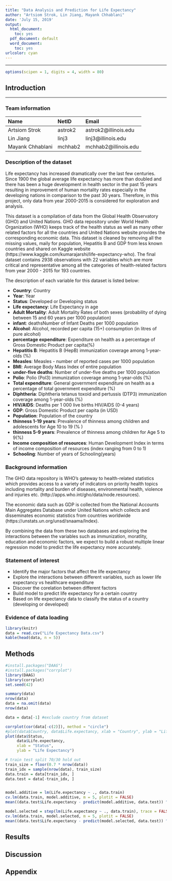 ```yaml
---
title: "Data Analysis and Prediction for Life Expectancy"
author: "Artsiom Strok, Lin Jiang, Mayank Chhablani"
date: 'July 15, 2019'
output:
  html_document:
    toc: yes
  pdf_document: default
  word_document:
    toc: yes
urlcolor: cyan
---
```


***

```r
options(scipen = 1, digits = 4, width = 80)
```

## Introduction

***

### Team information

Name               NetID     Email
----------------   -------   --------------------
Artsiom Strok      astrok2   astrok2@illinois.edu 
Lin Jiang          linj3     linj3@illinois.edu
Mayank Chhablani   mchhab2	 mchhab2@illinois.edu
----------------   -------   --------------------


### Description of the dataset

Life expectancy has increased dramatically over the last few centuries. Since 1900 the global average life expectancy has more than doubled and there has been a huge development in health sector in the past 15 years resulting in improvement of human mortality rates especially in the developing nations in comparison to the past 30 years. Therefore, in this project, only data from year 2000-2015 is considered for exploration and analysis. 

This dataset is a compilation of data from the Global Health Observatory (GHO) and United Nations. GHO data repository under World Health Organization (WHO) keeps track of the health status as well as many other related factors for all the countries and United Nations website provides the corresponding economic data. This dataset is cleaned by removing all the missing values, maily for population, Hepatitis B and GDP from less known countries and shared on Kaggle website (https://www.kaggle.com/kumarajarshi/life-expectancy-who). The final dataset contains 2938 observations with 22 variables which are more critical and representative among all the categories of health-related factors from year 2000 - 2015 for 193 countries.

The description of each variable for this dataset is listed below:

- **Country**: Country
- **Year**: Year
- **Status**: Developed or Developing status
- **Life expectancy**: Life Expectancy in age
- **Adult Mortality**: Adult Mortality Rates of both sexes (probability of dying between 15 and 60 years per 1000 population)
- **infant**: deathsNumber of Infant Deaths per 1000 population
- **Alcohol**: Alcohol, recorded per capita (15+) consumption (in litres of pure alcohol)
- **percentage expenditure**: Expenditure on health as a percentage of Gross Domestic Product per capita(%)
- **Hepatitis B**: Hepatitis B (HepB) immunization coverage among 1-year-olds (%)
- **Measles**: Measles - number of reported cases per 1000 population
- **BMI**: Average Body Mass Index of entire population
- **under-five deaths**: Number of under-five deaths per 1000 population
- **Polio**: Polio (Pol3) immunization coverage among 1-year-olds (%)
- **Total expenditure**: General government expenditure on health as a percentage of total government expenditure (%)
- **Diphtheria**: Diphtheria tetanus toxoid and pertussis (DTP3) immunization coverage among 1-year-olds (%)
- **HIV/AIDS**: Deaths per 1 000 live births HIV/AIDS (0-4 years)
- **GDP**: Gross Domestic Product per capita (in USD)
- **Population**: Population of the country
- **thinness 1-19 years**: Prevalence of thinness among children and adolescents for Age 10 to 19 (% )
- **thinness 5-9 years**: Prevalence of thinness among children for Age 5 to 9(%)
- **Income composition of resources**: Human Development Index in terms of income composition of resources (index ranging from 0 to 1)
- **Schooling**: Number of years of Schooling(years)


### Background information

The GHO data repository is WHO's gateway to health-related statistics which provides access to a variety of indicators on priority health topics including mortality and burden of diseases, environmental health, violence and injuries etc. (http://apps.who.int/gho/data/node.resources). 

The economic data such as GDP is collected from the National Accounts Main Aggregates Database under United Nations which collects and disseminates economic statistics from countries worldwide (https://unstats.un.org/unsd/snaama/Index). 

By combining the data from these two databases and exploring the interactions between the variables such as immunization, moratlity, education and economic factors, we expect to build a robust multiple linear regression model to predict the life expectancy more accurately.


### Statement of interest

- Identify the major factors that affect the life expectancy
- Explore the interactions between different variables, such as lower life expectancy vs healthcare expenditure
- Discover the corelation between different factors
- Build model to predict life expectancy for a certain country
- Based on life expectancy data to classify the status of a country (developing or developed)


### Evidence of data loading
```r
library(knitr)
data = read.csv("Life Expectancy Data.csv")
kable(head(data, n = 5))
```
## Methods

```r
#install.packages("DAAG")
#install.packages("corrplot")
library(DAAG)
library(corrplot)
set.seed(42)
```

```r
summary(data)
nrow(data)
data = na.omit(data)
nrow(data)

data = data[-1] #exclude country from dataset

corrplot(cor(data[-c(2)]), method = "circle")
#plot(data$Country, data$Life.expectancy, xlab = "Country", ylab = "Life Expectancy")
plot(data$Status,
     data$Life.expectancy,
     xlab = "Status",
     ylab = "Life Expectancy")

# train test split 70/30 hold out
train_size = floor(0.7 * nrow(data))
train_idx = sample(nrow(data), train_size)
data.train = data[train_idx, ]
data.test = data[-train_idx, ]


model.additive = lm(Life.expectancy ~ ., data.train)
cv.lm(data.train, model.additive, m = 5, plotit = FALSE)
mean((data.test$Life.expectancy - predict(model.additive, data.test)) ^ 2)

model.selected = step(lm(Life.expectancy ~ ., data.train), trace = FALSE)
cv.lm(data.train, model.selected, m = 5, plotit = FALSE)
mean((data.test$Life.expectancy - predict(model.selected, data.test)) ^ 2)

```


## Results

## Discussion

## Appendix
